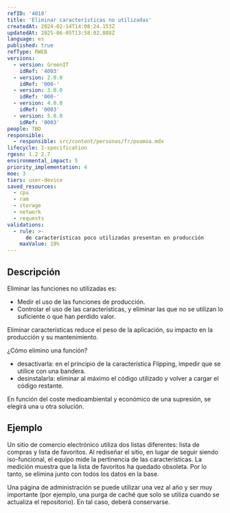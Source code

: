 ```yaml
---
refID: '4018'
title: 'Eliminar características no utilizadas'
createdAt: 2024-02-14T14:08:24.153Z
updatedAt: 2025-06-05T13:58:02.888Z
language: es
published: true
refType: RWEB
versions:
  - version: GreenIT
    idRef: '4003'
  - version: 2.0.0
    idRef: '000-'
  - version: 3.0.0
    idRef: '000-'
  - version: 4.0.0
    idRef: '0003'
  - version: 5.0.0
    idRef: '0003'
people: TBD
responsible:
  - responsible: src/content/personas/fr/poamoa.mdx
lifecycle: 1-specification
rgesn: 1.2 2.7
environmental_impact: 5
priority_implementation: 4
moe: 3
tiers: user-device
saved_resources:
  - cpu
  - ram
  - storage
  - network
  - requests
validations:
  - rule: >-
      de características poco utilizadas presentan en producción
    maxValue: 10%
---
```


## Descripción

Eliminar las funciones no utilizadas es:
* Medir el uso de las funciones de producción.
* Controlar el uso de las características, y eliminar las que no se utilizan lo suficiente o que han perdido valor.

Eliminar características reduce el peso de la aplicación, su impacto en la producción y su mantenimiento.

¿Cómo elimino una función?
* desactivarla: en el principio de la característica Flipping, impedir que se utilice con una bandera.
* desinstalarla: eliminar al máximo el código utilizado y volver a cargar el código restante.

En función del coste medioambiental y económico de una supresión, se elegirá una u otra solución.

## Ejemplo

Un sitio de comercio electrónico utiliza dos listas diferentes: lista de compras y lista de favoritos. Al rediseñar el sitio, en lugar de seguir siendo iso-funcional, el equipo mide la pertinencia de las características. La medición muestra que la lista de favoritos ha quedado obsoleta. Por lo tanto, se elimina junto con todos los datos en la base.

Una página de administración se puede utilizar una vez al año y ser muy importante (por ejemplo, una purga de caché que solo se utiliza cuando se actualiza el repositorio). En tal caso, deberá conservarse.


